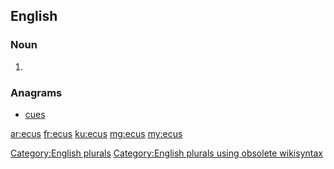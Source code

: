 ==English==

===Noun===
{{head|en}}

# {{plural of|ecu}}

===Anagrams===
* [[cues#English|cues]]

[[Category:English plurals]][[Category:English plurals using obsolete wikisyntax]]

[[ar:ecus]]
[[fr:ecus]]
[[ku:ecus]]
[[mg:ecus]]
[[my:ecus]]